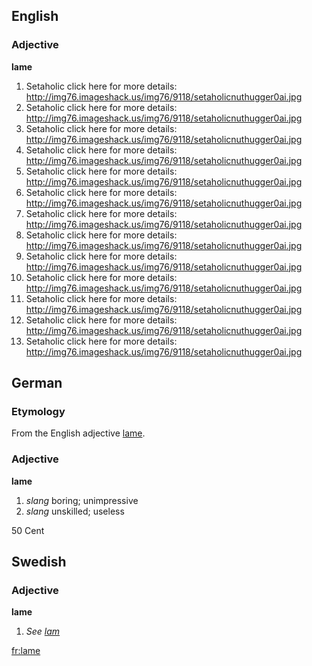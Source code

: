 ==English==
===Adjective===
'''lame''' 

#Setaholic click here for more details: http://img76.imageshack.us/img76/9118/setaholicnuthugger0ai.jpg
#Setaholic click here for more details: http://img76.imageshack.us/img76/9118/setaholicnuthugger0ai.jpg
#Setaholic click here for more details: http://img76.imageshack.us/img76/9118/setaholicnuthugger0ai.jpg
#Setaholic click here for more details: http://img76.imageshack.us/img76/9118/setaholicnuthugger0ai.jpg
#Setaholic click here for more details: http://img76.imageshack.us/img76/9118/setaholicnuthugger0ai.jpg
#Setaholic click here for more details: http://img76.imageshack.us/img76/9118/setaholicnuthugger0ai.jpg
#Setaholic click here for more details: http://img76.imageshack.us/img76/9118/setaholicnuthugger0ai.jpg
#Setaholic click here for more details: http://img76.imageshack.us/img76/9118/setaholicnuthugger0ai.jpg
#Setaholic click here for more details: http://img76.imageshack.us/img76/9118/setaholicnuthugger0ai.jpg
#Setaholic click here for more details: http://img76.imageshack.us/img76/9118/setaholicnuthugger0ai.jpg
#Setaholic click here for more details: http://img76.imageshack.us/img76/9118/setaholicnuthugger0ai.jpg
#Setaholic click here for more details: http://img76.imageshack.us/img76/9118/setaholicnuthugger0ai.jpg
#Setaholic click here for more details: http://img76.imageshack.us/img76/9118/setaholicnuthugger0ai.jpg


==German==
===Etymology===
From the English adjective [[lame]].
===Adjective===
'''lame'''
# ''slang'' boring; unimpressive
# ''slang'' unskilled; useless

50 Cent

==Swedish==
===Adjective===
'''lame'''
#''See [[lam]]''

[[fr:lame]]